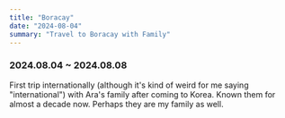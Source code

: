 ```yaml
---
title: "Boracay"
date: "2024-08-04"
summary: "Travel to Boracay with Family"
---
```


### 2024.08.04 ~ 2024.08.08

First trip internationally (although it's kind of weird for me saying "international") with Ara's family after coming to Korea.
Known them for almost a decade now. Perhaps they are my family as well.

<div className="mx-auto max-w-lg">
  <BlurImage
    url="https://images.jaeungkim.com/blog/personal/2024-aug-boracay/boracay%20-%201.jpeg"
    alt="boracay-1"
  />
  <BlurImage
    url="https://images.jaeungkim.com/blog/personal/2024-aug-boracay/boracay%20-%202.jpeg"
    alt="boracay-2"
  />
  <BlurImage
    url="https://images.jaeungkim.com/blog/personal/2024-aug-boracay/boracay%20-%203.jpeg"
    alt="boracay-3"
  />
  <BlurImage
    url="https://images.jaeungkim.com/blog/personal/2024-aug-boracay/boracay%20-%204.jpeg"
    alt="boracay-4"
  />
  <BlurImage
    url="https://images.jaeungkim.com/blog/personal/2024-aug-boracay/boracay%20-%205.jpeg"
    alt="boracay-5"
  />
  <BlurImage
    url="https://images.jaeungkim.com/blog/personal/2024-aug-boracay/boracay%20-%206.jpeg"
    alt="boracay-6"
  />
  <BlurImage
    url="https://images.jaeungkim.com/blog/personal/2024-aug-boracay/boracay%20-%207.jpeg"
    alt="boracay-7"
  />
  <BlurImage
    url="https://images.jaeungkim.com/blog/personal/2024-aug-boracay/boracay%20-%208.jpeg"
    alt="boracay-8"
  />
  <BlurImage
    url="https://images.jaeungkim.com/blog/personal/2024-aug-boracay/boracay%20-%209.jpeg"
    alt="boracay-9"
  />
  <BlurImage
    url="https://images.jaeungkim.com/blog/personal/2024-aug-boracay/boracay%20-%2010.jpeg"
    alt="boracay-10"
  />
  <BlurImage
    url="https://images.jaeungkim.com/blog/personal/2024-aug-boracay/boracay%20-%2011.jpeg"
    alt="boracay-11"
  />
  <BlurImage
    url="https://images.jaeungkim.com/blog/personal/2024-aug-boracay/boracay%20-%2012.jpeg"
    alt="boracay-12"
  />
  <BlurImage
    url="https://images.jaeungkim.com/blog/personal/2024-aug-boracay/boracay%20-%2013.jpeg"
    alt="boracay-13"
  />
</div>
